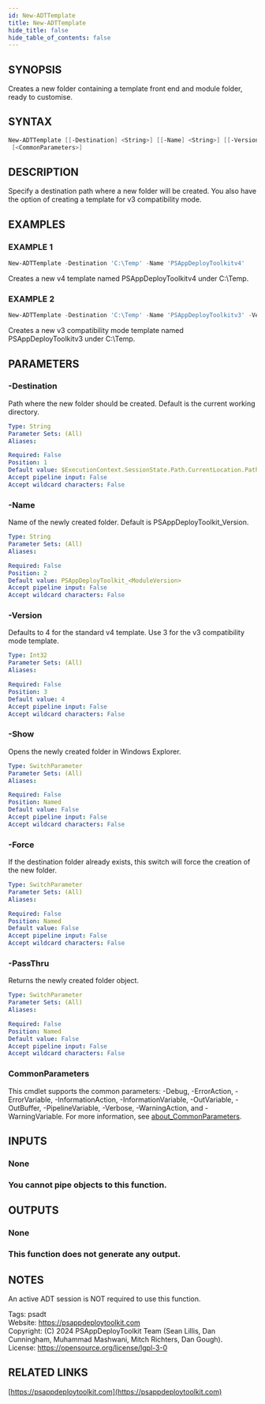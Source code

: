 ```yaml
---
id: New-ADTTemplate
title: New-ADTTemplate
hide_title: false
hide_table_of_contents: false
---
```


## SYNOPSIS

Creates a new folder containing a template front end and module folder, ready to customise.

## SYNTAX

```powershell
New-ADTTemplate [[-Destination] <String>] [[-Name] <String>] [[-Version] <Int32>] [-Show] [-Force] [-PassThru]
 [<CommonParameters>]
```

## DESCRIPTION

Specify a destination path where a new folder will be created.
You also have the option of creating a template for v3 compatibility mode.

## EXAMPLES

### EXAMPLE 1

```powershell
New-ADTTemplate -Destination 'C:\Temp' -Name 'PSAppDeployToolkitv4'
```

Creates a new v4 template named PSAppDeployToolkitv4 under C:\Temp.

### EXAMPLE 2

```powershell
New-ADTTemplate -Destination 'C:\Temp' -Name 'PSAppDeployToolkitv3' -Version 3
```

Creates a new v3 compatibility mode template named PSAppDeployToolkitv3 under C:\Temp.

## PARAMETERS

### -Destination

Path where the new folder should be created.
Default is the current working directory.

```yaml
Type: String
Parameter Sets: (All)
Aliases:

Required: False
Position: 1
Default value: $ExecutionContext.SessionState.Path.CurrentLocation.Path
Accept pipeline input: False
Accept wildcard characters: False
```

### -Name

Name of the newly created folder.
Default is PSAppDeployToolkit_Version.

```yaml
Type: String
Parameter Sets: (All)
Aliases:

Required: False
Position: 2
Default value: PSAppDeployToolkit_<ModuleVersion>
Accept pipeline input: False
Accept wildcard characters: False
```

### -Version

Defaults to 4 for the standard v4 template.
Use 3 for the v3 compatibility mode template.

```yaml
Type: Int32
Parameter Sets: (All)
Aliases:

Required: False
Position: 3
Default value: 4
Accept pipeline input: False
Accept wildcard characters: False
```

### -Show

Opens the newly created folder in Windows Explorer.

```yaml
Type: SwitchParameter
Parameter Sets: (All)
Aliases:

Required: False
Position: Named
Default value: False
Accept pipeline input: False
Accept wildcard characters: False
```

### -Force

If the destination folder already exists, this switch will force the creation of the new folder.

```yaml
Type: SwitchParameter
Parameter Sets: (All)
Aliases:

Required: False
Position: Named
Default value: False
Accept pipeline input: False
Accept wildcard characters: False
```

### -PassThru

Returns the newly created folder object.

```yaml
Type: SwitchParameter
Parameter Sets: (All)
Aliases:

Required: False
Position: Named
Default value: False
Accept pipeline input: False
Accept wildcard characters: False
```

### CommonParameters

This cmdlet supports the common parameters: -Debug, -ErrorAction, -ErrorVariable, -InformationAction, -InformationVariable, -OutVariable, -OutBuffer, -PipelineVariable, -Verbose, -WarningAction, and -WarningVariable. For more information, see [about_CommonParameters](http://go.microsoft.com/fwlink/?LinkID=113216).

## INPUTS

### None

### You cannot pipe objects to this function.
## OUTPUTS

### None

### This function does not generate any output.
## NOTES
An active ADT session is NOT required to use this function.

Tags: psadt<br />
Website: https://psappdeploytoolkit.com<br />
Copyright: (C) 2024 PSAppDeployToolkit Team (Sean Lillis, Dan Cunningham, Muhammad Mashwani, Mitch Richters, Dan Gough).<br />
License: https://opensource.org/license/lgpl-3-0

## RELATED LINKS

[https://psappdeploytoolkit.com](https://psappdeploytoolkit.com)
